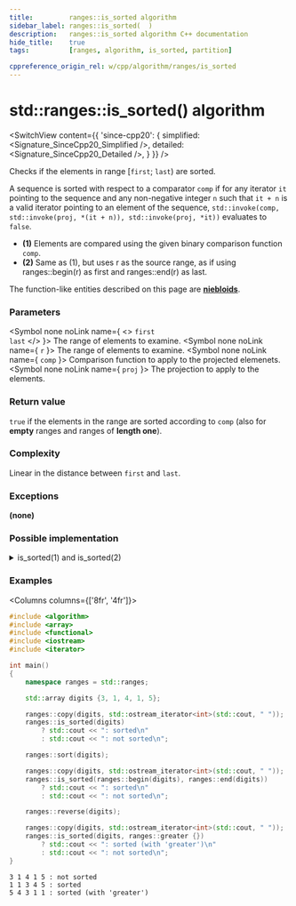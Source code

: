 ```yaml
---
title:         ranges::is_sorted algorithm
sidebar_label: ranges::is_sorted(  )
description:   ranges::is_sorted algorithm C++ documentation
hide_title:    true
tags:          [ranges, algorithm, is_sorted, partition]

cppreference_origin_rel: w/cpp/algorithm/ranges/is_sorted
---
```




<!-- Terms -->

<!----------------- Codes ---------------------->


# std::ranges::is_sorted() algorithm

<SwitchView content={{
	'since-cpp20': {
		simplified:	<Signature_SinceCpp20_Simplified />,
		detailed:	<Signature_SinceCpp20_Detailed />,
	}
}} />

Checks if the elements in range [`first`; `last`) are sorted.

A sequence is sorted with respect to a comparator `comp` if for any iterator `it` pointing to the sequence
and any non-negative integer `n` such that `it + n` is a valid iterator pointing to an element of the sequence,
`std::invoke(comp, std::invoke(proj, *(it + n)), std::invoke(proj, *it))` evaluates to `false`.

- **(1)** Elements are compared using the given binary comparison function `comp`.
- **(2)** Same as (1), but uses r as the source range, as if using ranges::begin(r) as first and ranges::end(r) as last.

The function-like entities described on this page are [**niebloids**](#).

### Parameters

<SymbolTable>

  <Symbol none noLink name={ <> <code>first</code> <br/> <code>last</code> </> }>
    The range of elements to examine.
  </Symbol>
  <Symbol none noLink name={ <code>r</code> }>
    The range of elements to examine.
  </Symbol>
  <Symbol none noLink name={ <code>comp</code> }>
    Comparison function to apply to the projected elemenets.
  </Symbol>
  <Symbol none noLink name={ <code>proj</code> }>
    The projection to apply to the elements.
  </Symbol>

</SymbolTable>

### Return value

`true` if the elements in the range are sorted according to `comp` (also for **empty** ranges and ranges of **length one**).

### Complexity

Linear in the distance between `first` and `last`.

### Exceptions

**(none)**

### Possible implementation

<details>
<summary>is_sorted(1) and is_sorted(2)</summary>

```cpp
struct is_sorted_fn
{
    template<std::forward_iterator I, std::sentinel_for<I> S,
             class Proj = std::identity,
             std::indirect_strict_weak_order<std::projected<I, Proj>>
                 Comp = ranges::less>
    constexpr bool operator()(I first, S last, Comp comp = {}, Proj proj = {}) const
    {
        return ranges::is_sorted_until(first, last, comp, proj) == last;
    }

    template<ranges::forward_range R, class Proj = std::identity,
             std::indirect_strict_weak_order<
                 std::projected<ranges::iterator_t<R>, Proj>>
                     Comp = ranges::less>
    constexpr bool operator()(R&& r, Comp comp = {}, Proj proj = {}) const
    {
        return (*this)(ranges::begin(r), ranges::end(r), std::ref(comp), std::ref(proj));
    }
};

inline constexpr is_sorted_fn is_sorted;
```

</details>

### Examples

<Columns columns={['8fr', '4fr']}>
<div>

```cpp title='Main.cpp' showLineNumbers
#include <algorithm>
#include <array>
#include <functional>
#include <iostream>
#include <iterator>

int main()
{
    namespace ranges = std::ranges;

    std::array digits {3, 1, 4, 1, 5};

    ranges::copy(digits, std::ostream_iterator<int>(std::cout, " "));
    ranges::is_sorted(digits)
        ? std::cout << ": sorted\n"
        : std::cout << ": not sorted\n";

    ranges::sort(digits);

    ranges::copy(digits, std::ostream_iterator<int>(std::cout, " "));
    ranges::is_sorted(ranges::begin(digits), ranges::end(digits))
        ? std::cout << ": sorted\n"
        : std::cout << ": not sorted\n";

    ranges::reverse(digits);

    ranges::copy(digits, std::ostream_iterator<int>(std::cout, " "));
    ranges::is_sorted(digits, ranges::greater {})
        ? std::cout << ": sorted (with 'greater')\n"
        : std::cout << ": not sorted\n";
}
```

</div>
<div>

```plaintext title="Possible Output"
3 1 4 1 5 : not sorted
1 1 3 4 5 : sorted
5 4 3 1 1 : sorted (with 'greater')
```

</div>
</Columns>
